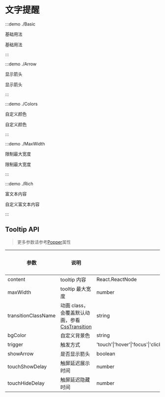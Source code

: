 # 文字提醒

:::demo ./Basic

基础用法

基础用法

:::

:::demo ./Arrow

显示箭头

显示箭头

:::

:::demo ./Colors

自定义颜色

自定义颜色

:::

:::demo ./MaxWidth

限制最大宽度

限制最大宽度

:::

:::demo ./Rich

富文本内容

自定义富文本内容

:::

## Tooltip API

> 更多参数请参考[Popper](/components/Popper)属性

| 参数 | 说明 | 类型 | 可选值 | 默认值 | 是否必填 |
| --- | --- | --- | --- | --- | --- |
| content | tooltip 内容 | React.ReactNode | - | - | true |
| maxWidth | tooltip 最大宽度 | number | - | - | false |
| transitionClassName | 动画 class，会覆盖默认动画，参看[CssTransition](/components/CssTransition) | string | - | 'xl-tooltip' | false |
| bgColor | 自定义背景色 | string | - | - | false |
| trigger | 触发方式 | 'touch'&#x007c;'hover'&#x007c;'focus'&#x007c;'click'&#x007c;'contextMenu'&#x007c;'custom'&#x007c;array | - | ['hover','touch'] | false |
| showArrow | 是否显示箭头 | boolean | - | - | false |
| touchShowDelay | 触屏延迟展示时间 | number | - | 1500 | false |
| touchHideDelay | 触屏延迟隐藏时间 | number | - | 0 | false |

